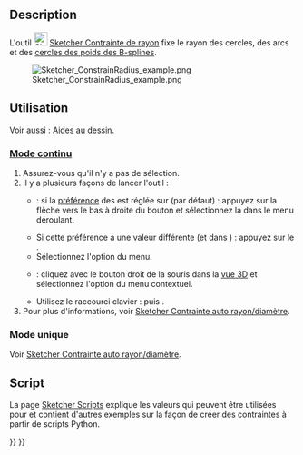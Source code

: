 <languages/>

{{Docnav/fr
|[[Sketcher_ConstrainRadiam/fr|Contrainte auto rayon/diamètre]]
|[[Sketcher_ConstrainDiameter/fr|Contrainte de diamètre]]
|[[Sketcher_Workbench/fr|Atelier Sketcher]]
|IconL=Sketcher_ConstrainRadiam.svg
|IconR=Sketcher_ConstrainDiameter.svg
|IconC=Workbench_Sketcher.svg
}}

{{GuiCommand/fr
|Name=Sketcher ConstrainRadius
|Name/fr=Sketcher Contrainte de rayon
|MenuLocation=Esquisse → Contraintes d'esquisse → Contrainte de rayon
|Workbenches=[[Sketcher_Workbench/fr|Sketcher]]
|Shortcut={{KEY|K}} {{KEY|R}}
|SeeAlso=[[Sketcher_ConstrainRadiam/fr|Sketcher Contrainte auto rayon/diamètre]], [[Sketcher_ConstrainDiameter/fr|Sketcher Contrainte de diamètre]]
}}

==Description==

L'outil [[Image:Sketcher_ConstrainRadius.svg|24px]] [[Sketcher_ConstrainRadius/fr|Sketcher Contrainte de rayon]] fixe le rayon des cercles, des arcs et des [[Sketcher_CreateBSpline/fr#Remarques|cercles des poids des B-splines]].

[[File:Sketcher ConstrainRadius example.png]]

<span id="Usage"></span>
==Utilisation==

Voir aussi : [[Sketcher_Workbench/fr#Aides_au_dessin|Aides au dessin]].

<span id="Continue_mode"></span>
===[[Sketcher_Workbench/fr#Modes_continus|Mode continu]]===

# Assurez-vous qu'il n'y a pas de sélection.
# Il y a plusieurs façons de lancer l'outil :
#* {{Version/fr|1.0}} : si la [[Sketcher_Preferences/fr#Général|préférence]] des {{MenuCommand|contraintes de dimension}} est réglée sur {{Value|Outil unique}} (par défaut) : appuyez sur la flèche vers le bas à droite du bouton {{Button|[[Image:Sketcher_Dimension.svg||x16px]][[Image:Toolbar_flyout_arrow.svg|x16px]]}} et sélectionnez la {{MenuCommand|[[Image:Sketcher_ConstrainRadius.svg|16px]] Contrainte de rayon}} dans le menu déroulant.
#* Si cette préférence a une valeur différente (et dans {{VersionMinus/fr|0.21}}) : appuyez sur le {{Button|[[Image:Sketcher_ConstrainRadius.svg|16px]] [[Sketcher_ConstrainRadius/fr|Contrainte de rayon]]}}.
#* Sélectionnez l'option {{MenuCommand|Esquisse → Contraintes de l'esquisse → [[Image:Sketcher_ConstrainRadius.svg|16px]] Contrainte de rayon}} du menu.
#* {{Version/fr|1.0}} : cliquez avec le bouton droit de la souris dans la [[3D_view/fr|vue 3D]] et sélectionnez l'option {{MenuCommand|Dimension → [[Image:Sketcher_ConstrainRadius.svg|16px]] Contrainte de rayon}} du menu contextuel.
#* Utilisez le raccourci clavier : {{KEY|K}} puis {{KEY|R}}.
# Pour plus d'informations, voir [[Sketcher_ConstrainRadiam/fr#Mode_continu|Sketcher Contrainte auto rayon/diamètre]].

<span id="Run-once_mode"></span>
===Mode unique===

Voir [[Sketcher_ConstrainRadiam/fr#Mode_unique|Sketcher Contrainte auto rayon/diamètre]].

<span id="Scripting"></span>
==Script==

{{Code|code=Sketch.addConstraint(Sketcher.Constraint('Radius', ArcOrCircle, App.Units.Quantity('123.0 mm')))}}

La page [[Sketcher_scripting/fr|Sketcher Scripts]] explique les valeurs qui peuvent être utilisées pour {{incode|ArcOrCircle}} et contient d'autres exemples sur la façon de créer des contraintes à partir de scripts Python.


{{Docnav/fr
|[[Sketcher_ConstrainRadiam/fr|Contrainte auto rayon/diamètre]]
|[[Sketcher_ConstrainDiameter/fr|Contrainte de diamètre]]
|[[Sketcher_Workbench/fr|Atelier Sketcher]]
|IconL=Sketcher_ConstrainRadiam.svg
|IconR=Sketcher_ConstrainDiameter.svg
|IconC=Workbench_Sketcher.svg
}}

{{Sketcher_Tools_navi{{#translation:}}}}
{{Userdocnavi{{#translation:}}}}